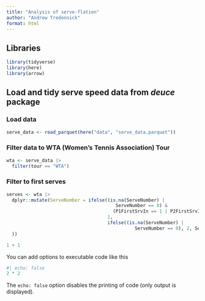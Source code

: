 ```yaml
---
title: "Analysis of serve-flation"
author: "Andrew Tredennick"
format: html
---
```


## Libraries

```r
library(tidyverse)
library(here)
library(arrow)
```


## Load and tidy serve speed data from *deuce* package

### Load data
```r
serve_data <- read_parquet(here("data", "serve_data.parquet"))
```

### Filter data to WTA (Women's Tennis Association) Tour
```r
wta <- serve_data |>
  filter(tour == "WTA")
```

### Filter to first serves
```r
serves <- wta |>
  dplyr::mutate(ServeNumber = ifelse((is.na(ServeNumber) |
                                        ServeNumber == 0) &
                                       (P1FirstSrvIn == 1 | P2FirstSrvIn == 1),
                                     1,
                                     ifelse((is.na(ServeNumber) |
                                               ServeNumber == 0), 2, ServeNumber)
  ))
```


```r
1 + 1
```

You can add options to executable code like this 

```r
#| echo: false
2 * 2
```

The `echo: false` option disables the printing of code (only output is displayed).
